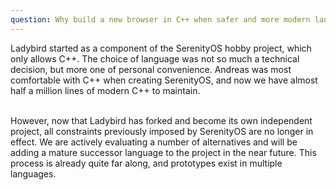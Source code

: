 ```yaml
---
question: Why build a new browser in C++ when safer and more modern languages are available
---
```


Ladybird started as a component of the SerenityOS hobby project, which only
allows C++. The choice of language was not so much a technical decision, but
more one of personal convenience. Andreas was most comfortable with C++ when
creating SerenityOS, and now we have almost half a million lines of modern C++
to maintain.

<br />
However, now that Ladybird has forked and become its own independent project,
all constraints previously imposed by SerenityOS are no longer in effect. We are
actively evaluating a number of alternatives and will be adding a mature
successor language to the project in the near future. This process is already
quite far along, and prototypes exist in multiple languages.
